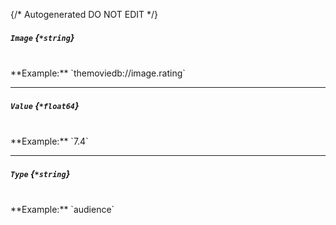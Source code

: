 {/* Autogenerated DO NOT EDIT  */}
##### `Image` *{`*string`}*
<br/>
**Example:** `themoviedb://image.rating`

---
##### `Value` *{`*float64`}*
<br/>
**Example:** `7.4`

---
##### `Type` *{`*string`}*
<br/>
**Example:** `audience`


